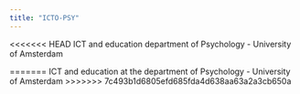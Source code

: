```yaml
---
title: "ICTO-PSY"
---
```


<<<<<<< HEAD
ICT and education department of Psychology - University of Amsterdam

=======
ICT and education at the department of Psychology - University of Amsterdam
>>>>>>> 7c493b1d6805efd685fda4d638aa63a2a3cb650a
